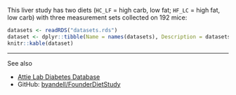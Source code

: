This liver study has two diets (`HC_LF` = high carb, low fat; `HF_LC` = high fat, low carb) with three measurement sets collected on 192 mice:
  
```r
datasets <- readRDS("datasets.rds")
dataset <- dplyr::tibble(Name = names(datasets), Description = datasets)
knitr::kable(dataset)
```

<hr>
See also

- [Attie Lab Diabetes Database](http://diabetes.wisc.edu/)
- GitHub: [byandell/FounderDietStudy](https://github.com/byandell/FounderDietStudy)

